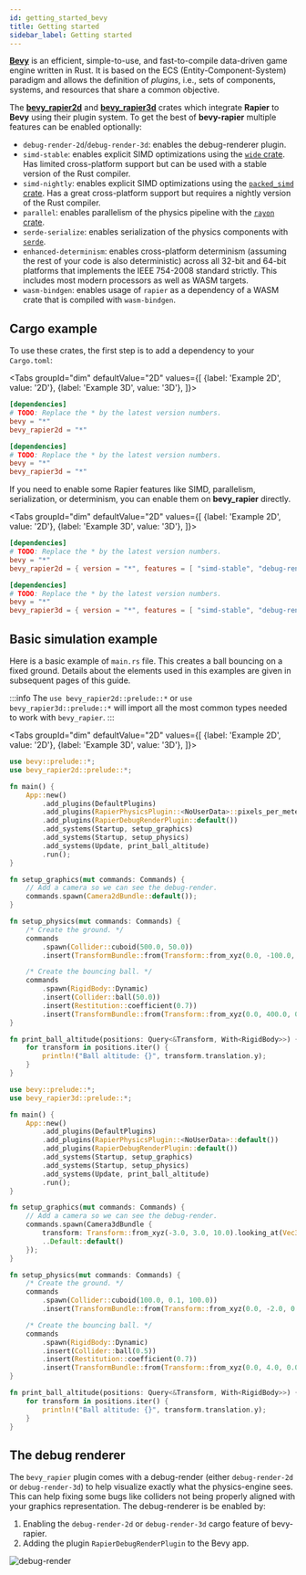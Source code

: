 ```yaml
---
id: getting_started_bevy
title: Getting started
sidebar_label: Getting started
---
```



[**Bevy**](https://bevyengine.org) is an efficient, simple-to-use, and fast-to-compile data-driven game engine written
in Rust. It is based on the ECS (Entity-Component-System) paradigm and allows the definition of _plugins_, i.e., sets
of components, systems, and resources that share a common objective.

The [**bevy_rapier2d**](https://crates.io/crates/bevy_rapier2d) and [**bevy_rapier3d**](https://crates.io/crates/bevy_rapier3d)
crates which integrate **Rapier** to **Bevy** using their plugin system.
To get the best of **bevy-rapier** multiple features can be enabled optionally:
- `debug-render-2d`/`debug-render-3d`: enables the debug-renderer plugin.
- `simd-stable`: enables explicit SIMD optimizations using the [`wide` crate](https://crates.io/crates/wide).
  Has limited cross-platform support but can be used with a stable version of the Rust compiler.
- `simd-nightly`: enables explicit SIMD optimizations using the [`packed_simd` crate](https://crates.io/crates/packed_simd).
  Has a great cross-platform support but requires a nightly version of the Rust compiler.
- `parallel`: enables parallelism of the physics pipeline with the [`rayon` crate](https://crates.io/crates/rayon).
- `serde-serialize`: enables serialization of the physics components with [`serde`](https://github.com/serde-rs/serde).
- `enhanced-determinism`: enables cross-platform determinism (assuming the rest of your code is also deterministic)
  across all 32-bit and 64-bit platforms that implements the IEEE 754-2008 standard strictly. This includes most modern
  processors as well as WASM targets.
- `wasm-bindgen`: enables usage of `rapier` as a dependency of a WASM crate that is compiled with `wasm-bindgen`.


## Cargo example
To use these crates, the first step is to add a dependency to your `Cargo.toml`:

<Tabs
groupId="dim"
defaultValue="2D"
values={[
{label: 'Example 2D', value: '2D'},
{label: 'Example 3D', value: '3D'},
]}>
<TabItem value="2D">

```toml
[dependencies]
# TODO: Replace the * by the latest version numbers.
bevy = "*"
bevy_rapier2d = "*"
```

  </TabItem>
  <TabItem value="3D">

```toml
[dependencies]
# TODO: Replace the * by the latest version numbers.
bevy = "*"
bevy_rapier3d = "*"
```

  </TabItem>
</Tabs>

If you need to enable some Rapier features like SIMD, parallelism, serialization, or determinism, you can enable them on
**bevy_rapier** directly.


<Tabs
groupId="dim"
defaultValue="2D"
values={[
{label: 'Example 2D', value: '2D'},
{label: 'Example 3D', value: '3D'},
]}>
<TabItem value="2D">

```toml
[dependencies]
# TODO: Replace the * by the latest version numbers.
bevy = "*"
bevy_rapier2d = { version = "*", features = [ "simd-stable", "debug-render-2d" ] }
```

  </TabItem>
  <TabItem value="3D">

```toml
[dependencies]
# TODO: Replace the * by the latest version numbers.
bevy = "*"
bevy_rapier3d = { version = "*", features = [ "simd-stable", "debug-render-3d" ] }
```

  </TabItem>
</Tabs>


## Basic simulation example

Here is a basic example of `main.rs` file. This creates a ball bouncing on a fixed ground. Details about the
elements used in this examples are given in subsequent pages of this guide.

:::info
The `use bevy_rapier2d::prelude::*` or `use bevy_rapier3d::prelude::*` will import all the most common types
needed to work with `bevy_rapier`.
:::

<Tabs
groupId="dim"
defaultValue="2D"
values={[
{label: 'Example 2D', value: '2D'},
{label: 'Example 3D', value: '3D'},
]}>
<TabItem value="2D">

```rust
use bevy::prelude::*;
use bevy_rapier2d::prelude::*;

fn main() {
    App::new()
        .add_plugins(DefaultPlugins)
        .add_plugins(RapierPhysicsPlugin::<NoUserData>::pixels_per_meter(100.0))
        .add_plugins(RapierDebugRenderPlugin::default())
        .add_systems(Startup, setup_graphics)
        .add_systems(Startup, setup_physics)
        .add_systems(Update, print_ball_altitude)
        .run();
}

fn setup_graphics(mut commands: Commands) {
    // Add a camera so we can see the debug-render.
    commands.spawn(Camera2dBundle::default());
}

fn setup_physics(mut commands: Commands) {
    /* Create the ground. */
    commands
        .spawn(Collider::cuboid(500.0, 50.0))
        .insert(TransformBundle::from(Transform::from_xyz(0.0, -100.0, 0.0)));

    /* Create the bouncing ball. */
    commands
        .spawn(RigidBody::Dynamic)
        .insert(Collider::ball(50.0))
        .insert(Restitution::coefficient(0.7))
        .insert(TransformBundle::from(Transform::from_xyz(0.0, 400.0, 0.0)));
}

fn print_ball_altitude(positions: Query<&Transform, With<RigidBody>>) {
    for transform in positions.iter() {
        println!("Ball altitude: {}", transform.translation.y);
    }
}
```

  </TabItem>
  <TabItem value="3D">

```rust
use bevy::prelude::*;
use bevy_rapier3d::prelude::*;

fn main() {
    App::new()
        .add_plugins(DefaultPlugins)
        .add_plugins(RapierPhysicsPlugin::<NoUserData>::default())
        .add_plugins(RapierDebugRenderPlugin::default())
        .add_systems(Startup, setup_graphics)
        .add_systems(Startup, setup_physics)
        .add_systems(Update, print_ball_altitude)
        .run();
}

fn setup_graphics(mut commands: Commands) {
    // Add a camera so we can see the debug-render.
    commands.spawn(Camera3dBundle {
        transform: Transform::from_xyz(-3.0, 3.0, 10.0).looking_at(Vec3::ZERO, Vec3::Y),
        ..Default::default()
    });
}

fn setup_physics(mut commands: Commands) {
    /* Create the ground. */
    commands
        .spawn(Collider::cuboid(100.0, 0.1, 100.0))
        .insert(TransformBundle::from(Transform::from_xyz(0.0, -2.0, 0.0)));

    /* Create the bouncing ball. */
    commands
        .spawn(RigidBody::Dynamic)
        .insert(Collider::ball(0.5))
        .insert(Restitution::coefficient(0.7))
        .insert(TransformBundle::from(Transform::from_xyz(0.0, 4.0, 0.0)));
}

fn print_ball_altitude(positions: Query<&Transform, With<RigidBody>>) {
    for transform in positions.iter() {
        println!("Ball altitude: {}", transform.translation.y);
    }
}
```

  </TabItem>
</Tabs>


## The debug renderer
The `bevy_rapier` plugin comes with a debug-render (either `debug-render-2d` or `debug-render-3d`) to help visualize exactly what the physics-engine sees. This
can help fixing some bugs like colliders not being properly aligned with your graphics representation.
The debug-renderer is be enabled by:
1. Enabling the `debug-render-2d` or `debug-render-3d` cargo feature of bevy-rapier.
2. Adding the plugin `RapierDebugRenderPlugin` to the Bevy app.

![debug-render](/img/rapier_debug_render.png)
